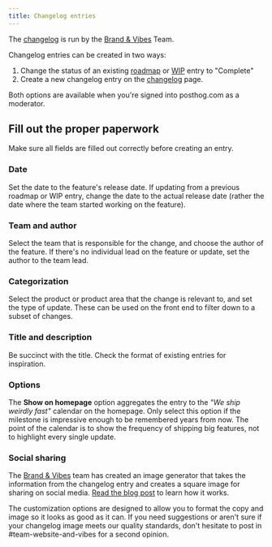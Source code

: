 ```yaml
---
title: Changelog entries
---
```


The [changelog](/changelog) is run by the [Brand & Vibes](/teams/brand) Team.

Changelog entries can be created in two ways:

1. Change the status of an existing [roadmap](/roadmap) or [WIP](/wip) entry to "Complete"
1. Create a new changelog entry on the [changelog](/changelog) page.

Both options are available when you're signed into posthog.com as a moderator.

## Fill out the proper paperwork

Make sure all fields are filled out correctly before creating an entry.

### Date

Set the date to the feature's release date. If updating from a previous roadmap or WIP entry, change the date to the actual release date (rather the date where the team started working on the feature).

### Team and author

Select the team that is responsible for the change, and choose the author of the feature. If there's no individual lead on the feature or update, set the author to the team lead.

### Categorization

Select the product or product area that the change is relevant to, and set the type of update. These can be used on the front end to filter down to a subset of changes.

### Title and description

Be succinct with the title. Check the format of existing entries for inspiration.

### Options

The **Show on homepage** option aggregates the entry to the _"We ship weirdly fast"_ calendar on the homepage. Only select this option if the milestone is impressive enough to be remembered years from now. The point of the calendar is to show the frequency of shipping big features, not to highlight every single update.

### Social sharing

The [Brand & Vibes](/teams/brand) team has created an image generator that takes the information from the changelog entry and creates a square image for sharing on social media. [Read the blog post](/blog/changelog-image-generator) to learn how it works.

The customization options are designed to allow you to format the copy and image so it looks as good as it can. If you need suggestions or aren't sure if your changelog image meets our quality standards, don't hesitate to post in <PrivateLink url="https://posthog.slack.com/archives/C01V9AT7DK4">#team-website-and-vibes</PrivateLink> for a second opinion.
